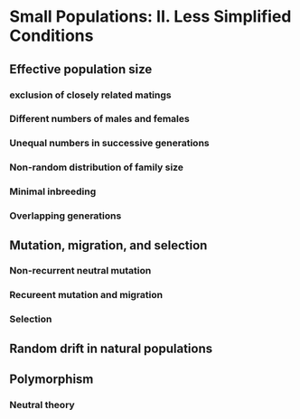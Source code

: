 # Small Populations: II. Less Simplified Conditions

## Effective population size

### exclusion of closely related matings

### Different numbers of males and females

### Unequal numbers in successive generations

### Non-random distribution of family size

### Minimal inbreeding

### Overlapping generations

## Mutation, migration, and selection

### Non-recurrent neutral mutation

### Recureent mutation and migration

### Selection

## Random drift in natural populations

## Polymorphism

### Neutral theory